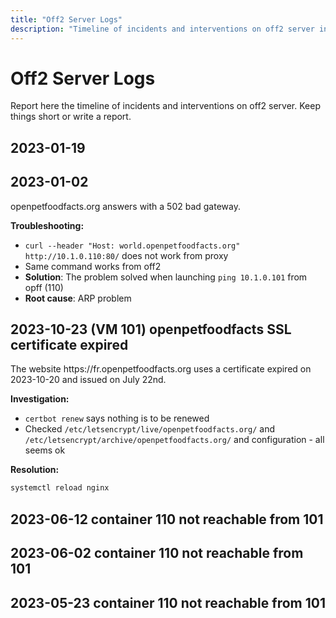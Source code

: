 ```yaml
---
title: "Off2 Server Logs"
description: "Timeline of incidents and interventions on off2 server including SSL certificate issues, network connectivity problems, and reverse proxy configurations with detailed troubleshooting steps."
---
```



# Off2 Server Logs

<Callout title="Incident Tracking">
  Report here the timeline of incidents and interventions on off2 server. Keep
  things short or write a report.
</Callout>

## 2023-01-19

<Card
  title="Certbot Failure"
  href="/docs/Infra/reports/2024/2024-01-19-certbot-failure-off2-proxy"
  description="See detailed report: 2024-01-19 Certbot failure on off2 reverse proxy"
/>

## 2023-01-02

<Callout type="warn" title="Gateway Error">
  openpetfoodfacts.org answers with a 502 bad gateway.
</Callout>

**Troubleshooting:**

- `curl --header "Host: world.openpetfoodfacts.org" http://10.1.0.110:80/` does not work from proxy
- Same command works from off2
- **Solution**: The problem solved when launching `ping 10.1.0.101` from opff (110)
- **Root cause**: ARP problem

## 2023-10-23 (VM 101) openpetfoodfacts SSL certificate expired

<Callout type="warn" title="SSL Certificate Issue">
  The website https://fr.openpetfoodfacts.org uses a certificate expired on
  2023-10-20 and issued on July 22nd.
</Callout>

**Investigation:**

- `certbot renew` says nothing is to be renewed
- Checked `/etc/letsencrypt/live/openpetfoodfacts.org/` and `/etc/letsencrypt/archive/openpetfoodfacts.org/` and configuration - all seems ok

**Resolution:**

```bash title="SSL Certificate Fix"
systemctl reload nginx
```

## 2023-06-12 container 110 not reachable from 101

<Card
  title="Network Connectivity Issue"
  href="/docs/Infra/reports/2023/2023-05-off2-110-unreachable"
  description="See report: 2023-05-off2-110-unreachable"
/>

## 2023-06-02 container 110 not reachable from 101

<Card
  title="Network Connectivity Issue"
  href="/docs/Infra/reports/2023/2023-05-off2-110-unreachable"
  description="See report: 2023-05-off2-110-unreachable"
/>

## 2023-05-23 container 110 not reachable from 101

<Card
  title="Network Connectivity Issue"
  href="/docs/Infra/reports/2023/2023-05-off2-110-unreachable"
  description="See report: 2023-05-off2-110-unreachable"
/>
